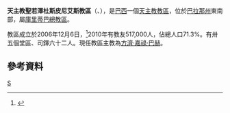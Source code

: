 {{Infobox Roman Catholic diocese
|name=聖若澤杜斯皮尼艾斯
|jurisdiction=教區
|latin = Dioecesis Sancti Iosephi Pinealensis
|image = Igreja Matriz São José dos Pinhais Paraná Brasil.jpg
|caption =聖若瑟座堂
|location = [[巴西|巴西]]
|territory = [[巴拉那州|巴拉那州]]東南部
|population = 517,000
|rite = [[罗马礼|罗马礼]]
|patron =
|province = 庫里蒂巴
|established = 2006年
|cathedral = [[聖若瑟主教座堂_(聖若澤杜斯皮尼艾斯)|聖若瑟座堂]]
|co-cathedral =
|leadership = 主教
|website =[http://www.diocesesjp.org.br/ 官方網頁]
|patriarch=
|metropolitan =
|ordinary =方濟·嘉祿·巴赫
|coadjutor archbishop =
|coadjutor bishop =
|auxiliary =
|emeritus =
}}
'''天主教聖若澤杜斯皮尼艾斯教區'''（{{lang-la|Dioecesis Sancti Iosephi Pinealensis}}、{{lang-pt|Diocese de São José dos Campos}}），是[[巴西|巴西]]一個[[天主教|天主教]][[教區|教區]]，位於[[巴拉那州|巴拉那州]]東南部，屬[[天主教庫里蒂巴總教區|庫里蒂巴總教區]]。

教區成立於2006年12月6日，<ref>{{Cite web |url=http://www.vatican.va/holy_father/benedict_xvi/apost_constitutions/documents/hf_ben-xvi_apc_20061206_sancti-joseph_lt.html |title=成立教區的宗座憲令 |access-date=2013-11-23 |archive-date=2013-12-02 |archive-url=https://web.archive.org/web/20131202230753/http://www.vatican.va/holy_father/benedict_xvi/apost_constitutions/documents/hf_ben-xvi_apc_20061206_sancti-joseph_lt.html |dead-url=no }}</ref>2010年有教友517,000人，佔總人口71.3%。有卅五個堂區、司鐸六十二人。現任教區主教為[[方濟·嘉祿·巴赫|方濟·嘉祿·巴赫]]。

==參考資料==
{{reflist}}

[[Category:巴西天主教教區|S]]